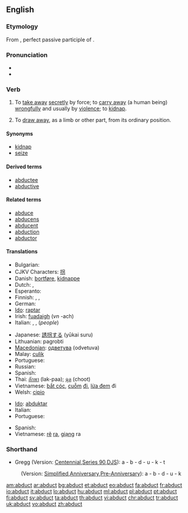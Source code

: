 ==English==

===Etymology===
From {{etyl|la}} {{term|abductus||lang=la}}, perfect passive participle of {{term|abduco|abdūcō|lang=la|take away; seduce}}.

===Pronunciation===
* {{IPA|/æbˈdʌkt/}}
* {{rhymes|ʌkt}}

===Verb===
{{en-verb}}

# {{transitive}} To [[take away]] [[secretly]] by force; to [[carry away]] (a human being) [[wrongfully]] and usually by [[violence]]; to [[kidnap]].
# {{transitive|anatomy}} To [[draw away]], as a limb or other part, from its ordinary position.

====Synonyms====
* [[kidnap]]
* [[seize]]

====Derived terms====
* [[abductee]]
* [[abductive]]

====Related terms====
* [[abduce]]
* [[abducens]]
* [[abducent]]
* [[abduction]]
* [[abductor]]

====Translations====
{{trans-top|to take away}}
* Bulgarian: {{t|bg|отвличам, похищавам|sc=Cyrl}}
* CJKV Characters: [[拐]]
* Danish: [[bortføre]], [[kidnappe]]
* Dutch: {{t+|nl|ontvoeren}}, {{t-|nl|kidnappen}}
* Esperanto: {{t-|eo|forrabi|xs=Esperanto}}
* Finnish: {{t-|fi|siepata}}, {{t+|fi|ryöstää}}, {{t+|fi|abduktoida}}
* German: {{t+|de|entführen}}
* [[Ido]]: [[raptar]]
* Irish: [[fuadaigh]] (''vn'' -ach)
* Italian: {{t+|it|sottrarre}}, {{t-|it|sequestrare}}, {{t+|it|rapire}} (''people'')
{{trans-mid}}
* Japanese: [[誘拐する]] (yūkai suru)
* Lithuanian: pagrobti
* [[Macedonian]]: [[одветува]] (odvetuva)
* Malay: [[culik]]
* Portuguese: {{t-|pt|raptar}}
* Russian: {{t+|ru|похитить|sc=Cyrl}}
* Spanish: {{t+|es|raptar}}
* Thai: [[ลักพา]] (lak-paa); [[ฉุด]] (choot)
* Vietnamese: [[bắt cóc]], [[cuỗm]] [[đi]], [[lừa đem]] đi
* Welsh: [[cipio]]
{{trans-bottom}}

{{trans-top|to draw away from its ordinary position}}
* [[Ido]]: [[abduktar]]
* Italian: {{t+|it|abdurre}}
* Portuguese: {{t+|pt|abduzir}}
{{trans-mid}}
* Spanish: {{t+|es|abducir}}
* Vietnamese: [[rẽ]] [[ra]], [[giạng]] ra
{{trans-bottom}}

===Shorthand===

* Gregg (Version: [http://en.wikipedia.org/wiki/Gregg_Shorthand#Centennial_Gregg_Shorthand Centennial],[http://en.wikipedia.org/wiki/Gregg_Shorthand#Series_90_Gregg_Shorthand  Series 90],[http://en.wikipedia.org/wiki/Gregg_Shorthand#Diamond_Jubilee_Gregg_Shorthand  DJS]): a - b - d - u - k - t
: (Version: [http://en.wikipedia.org/wiki/Gregg_Shorthand#Simplified_Gregg_Shorthand Simplified],[http://en.wikipedia.org/wiki/Gregg_Shorthand#Anniversary_Gregg_Shorthand Anniversary],[http://en.wikipedia.org/wiki/Gregg_Shorthand#Pre-Anniversary_Gregg_Shorthand Pre-Anniversary]): a - b - d - u - k

[[am:abduct]]
[[ar:abduct]]
[[bg:abduct]]
[[et:abduct]]
[[eo:abduct]]
[[fa:abduct]]
[[fr:abduct]]
[[io:abduct]]
[[it:abduct]]
[[lo:abduct]]
[[hu:abduct]]
[[ml:abduct]]
[[pl:abduct]]
[[pt:abduct]]
[[fi:abduct]]
[[sv:abduct]]
[[ta:abduct]]
[[th:abduct]]
[[vi:abduct]]
[[chr:abduct]]
[[tr:abduct]]
[[uk:abduct]]
[[vo:abduct]]
[[zh:abduct]]